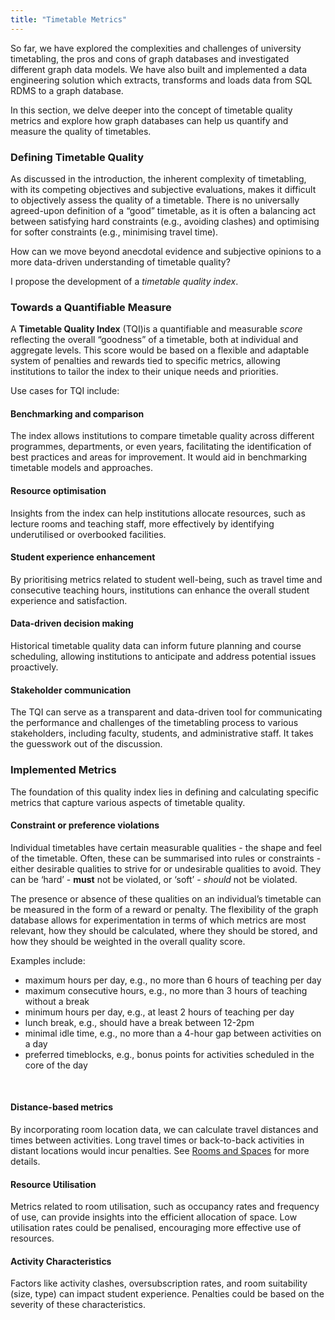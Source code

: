```yaml
---
title: "Timetable Metrics" 
---
```


So far, we have explored the complexities and challenges of university timetabling, the pros and cons of graph databases and investigated different graph data models.  We have also built and implemented a data engineering solution which extracts, transforms and loads data from SQL RDMS to a graph database.  

In this section, we delve deeper into the concept of timetable quality metrics and explore how graph databases can help us quantify and measure the quality of timetables. 


### Defining Timetable Quality

As discussed in the introduction, the inherent complexity of timetabling, with its competing objectives and subjective evaluations, makes it difficult to objectively assess the quality of a timetable. There is no universally agreed-upon definition of a "good" timetable, as it is often a balancing act between satisfying hard constraints (e.g., avoiding clashes) and optimising for softer constraints (e.g., minimising travel time).

How can we move beyond anecdotal evidence and subjective opinions to a more data-driven understanding of timetable quality?

I propose the development of a *timetable quality index*. 

### Towards a Quantifiable Measure

A **Timetable Quality Index** (TQI)is a quantifiable and measurable *score* reflecting the overall "goodness" of a timetable, both at individual and aggregate levels. This score would be based on a flexible and adaptable system of penalties and rewards tied to specific metrics, allowing institutions to tailor the index to their unique needs and priorities.

Use cases for TQI include:

#### Benchmarking and comparison

The index allows institutions to compare timetable quality across different programmes, departments, or even years, facilitating the identification of best practices and areas for improvement.  It would aid in benchmarking timetable models and approaches.

#### Resource optimisation 

Insights from the index can help institutions allocate resources, such as lecture rooms and teaching staff, more effectively by identifying underutilised or overbooked facilities.

#### Student experience enhancement

By prioritising metrics related to student well-being, such as travel time and consecutive teaching hours, institutions can enhance the overall student experience and satisfaction.

#### Data-driven decision making

Historical timetable quality data can inform future planning and course scheduling, allowing institutions to anticipate and address potential issues proactively.

#### Stakeholder communication

The TQI can serve as a transparent and data-driven tool for communicating the performance and challenges of the timetabling process to various stakeholders, including faculty, students, and administrative staff.  It takes the guesswork out of the discussion.

### Implemented Metrics

The foundation of this quality index lies in defining and calculating specific metrics that capture various aspects of timetable quality. 


#### Constraint or preference violations

Individual timetables have certain measurable qualities - the shape and feel of the timetable.  Often, these can be summarised into rules or constraints - either desirable qualities to strive for or undesirable qualities to avoid.  They can be 'hard' - **must** not be violated, or 'soft' - *should* not be violated. 

The presence or absence of these qualities on an individual's timetable can be measured in the form of a reward or penalty.  The flexibility of the graph database allows for experimentation in terms of which metrics are most relevant, how they should be calculated, where they should be stored, and how they should be weighted in the overall quality score.

Examples include:

* maximum hours per day, e.g., no more than 6 hours of teaching per day
* maximum consecutive hours, e.g., no more than 3 hours of teaching without a break
* minimum hours per day, e.g., at least 2 hours of teaching per day
* lunch break, e.g., should have a break between 12-2pm
* minimal idle time, e.g., no more than a 4-hour gap between activities on a day
* preferred timeblocks, e.g., bonus points for activities scheduled in the core of the day

<br>

#### Distance-based metrics

By incorporating room location data, we can calculate travel distances and times between activities. Long travel times or back-to-back activities in distant locations would incur penalties.  See [Rooms and Spaces](appendix-cypher7.qmd) for more details.

#### Resource Utilisation 

Metrics related to room utilisation, such as occupancy rates and frequency of use, can provide insights into the efficient allocation of space. Low utilisation rates could be penalised, encouraging more effective use of resources.

#### Activity Characteristics

Factors like activity clashes, oversubscription rates, and room suitability (size, type) can impact student experience. Penalties could be based on the severity of these characteristics.  

